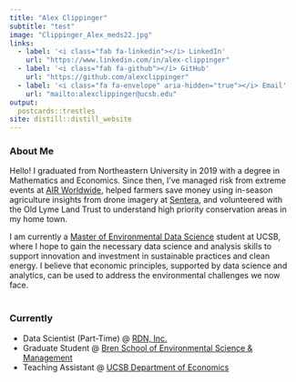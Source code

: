 ```yaml
---
title: "Alex Clippinger"
subtitle: "test"
image: "Clippinger_Alex_meds22.jpg"
links:
  - label: '<i class="fab fa-linkedin"></i> LinkedIn'
    url: "https://www.linkedin.com/in/alex-clippinger"
  - label: '<i class="fab fa-github"></i> GitHub'
    url: "https://github.com/alexclippinger"
  - label: '<i class="fa fa-envelope" aria-hidden="true"></i> Email'
    url: "mailto:alexclippinger@ucsb.edu"
output:
  postcards::trestles
site: distill::distill_website
---
```


### About Me

Hello! I graduated from Northeastern University in 2019 with a degree in Mathematics and Economics. Since then, I've managed risk from extreme events at [AIR Worldwide](https://www.air-worldwide.com/), helped farmers save money using in-season agriculture insights from drone imagery at [Sentera](https://sentera.com/), and volunteered with the Old Lyme Land Trust to understand high priority conservation areas in my home town.

I am currently a [Master of Environmental Data Science](https://bren.ucsb.edu/masters-programs/master-environmental-data-science) student at UCSB, where I hope to gain the necessary data science and analysis skills to support innovation and investment in sustainable practices and clean energy. I believe that economic principles, supported by data science and analytics, can be used to address the environmental challenges we now face.
<br />
<br />

### Currently

- Data Scientist (Part-Time) @ [RDN, Inc.](https://www.rdniehaus.com/) <br />
- Graduate Student @ [Bren School of Environmental Science & Management](https://bren.ucsb.edu/) <br />
- Teaching Assistant @ [UCSB Department of Economics](https://econ.ucsb.edu/)

